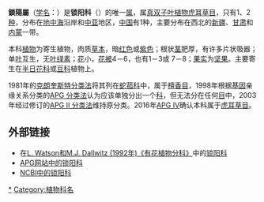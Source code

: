 {{Automatic Taxobox
| image = Cynomorium coccineum vMH375.jpg 
| image_caption = [[欧洲锁阳|欧洲锁阳]] ''Cynomorium coccineum''
| parent authority =  [[Lindl.|Lindl.]], 1833年
| taxon =Cynomorium
| authority=[[L.|L.]], 1753
| type_species=[[欧洲锁阳|欧洲锁阳]]<br>''Cynomorium coccineum''
| type_species_authority=[[L.|L.]], 1753
| subdivision_ranks = [[种|种]]
| subdivision = 
*[[锁阳|锁阳]] ''C. songaricum''
*[[欧洲锁阳|欧洲锁阳]] ''C. coccineum''
}}

'''鎖陽屬'''（[[学名|学名]]：{{lang|la|''Cynomorium''}}）是'''锁阳科'''（{{lang|la|Cynomoriaceae}}）的唯一[[属|属]]，属[[真双子叶植物|真双子叶植物]][[虎耳草目|虎耳草目]]，只有1、2[[种|种]]，分布在[[地中海|地中海]]沿岸和[[中亚|中亚]]地区，[[中国|中国]]有1种，主要分布在西北的[[新疆|新疆]]、[[甘肃|甘肃]]和[[内蒙|内蒙]]一带。

本科[[植物|植物]]为寄生植物，肉质[[草本|草本]]，暗[[红色|红色]]或[[紫色|紫色]]；根状[[茎|茎]]肥厚，有许多片状吸器；单[[叶|叶]]互生，无[[叶绿素|叶绿素]]；[[花|花]]小，[[花被|花被]]4－6，也有1－3或 7－8；[[果实|果实]]为[[坚果|坚果]]。主要寄生在[[半日花科|半日花科]]或[[豆科|豆科]]植物上。

1981年的[[克朗奎斯特分类法|克朗奎斯特分类法]]将其列在[[蛇菰科|蛇菰科]]中，属于[[檀香目|檀香目]]，1998年根据[[基因|基因]]亲缘关系分类的[[APG_分类法|APG 分类法]]认为应该单独分出一个[[科|科]]，但无法分在任何[[目|目]]中，2003年经过修订的[[APG_II_分类法|APG II 分类法]]维持原分类。2016年[[APG_IV|APG IV]]确认本科属于[[虎耳草目|虎耳草目]]。

== 外部链接 ==
* 在[http://delta-intkey.com/angio/ L. Watson和M.J. Dallwitz (1992年)《有花植物分科》]中的[http://delta-intkey.com/angio/www/cynomori.htm 锁阳科]
* [http://www.mobot.org/MOBOT/Research/APWeb/orders/saxifragalesweb.htm#Cynomoriaceae APG网站中的锁阳科]
* [http://www.ncbi.nlm.nih.gov/Taxonomy/Browser/wwwtax.cgi?lin=s&p=has_linkout&id=51377 NCBI中的锁阳科]
{{Taxonbar|from=Q139233}}

[[Category:锁阳科|*]]
[[Category:植物科名|Category:植物科名]]